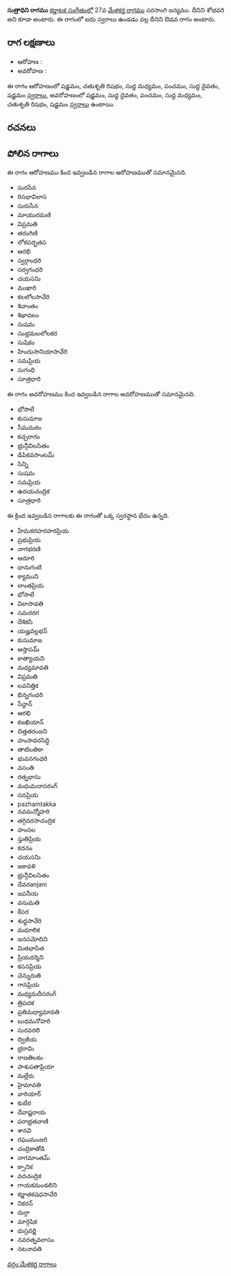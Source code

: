 {{Infobox ragam
	| name          	= సుత్రాధిని
	| synonym	    	= శోభవరి
	| mela          	= 
	| chakra        	= 
	| janaka        	= 
	| type          	= ఔడవ
	| arohanam      	= {{svaraC|S|R2|M1|P|D1|S'}} 
	| avarohanam    	= {{svaraC|S'|D1|P|M1|R2|S}}
	| jeeva         	=
	| chhaya        	=
	| nyasa         	=
	| vishesha      	= 
	| equivalent  		= 
}}
{{కర్ణాటక సంగీత రాగాలు}}
'''సుత్రాధిని రాగము''' [[కర్ణాటక సంగీతం]]లో 27వ [[మేళకర్త రాగము]] సరసాంగి జన్యము. దీనిని శోభవరి అని కూడా అంటారు. ఈ రాగంలో ఐదు స్వరాలు ఉండడం వల్ల దీనిని ఔడవ రాగం అంటారు.


==రాగ లక్షణాలు==


* ఆరోహణ : {{svaraC|S|R2|M1|P|D1|S'}} 
* అవరోహణ : {{svaraC|S'|D1|P|M1|R2|S}}

ఈ రాగం ఆరోహణంలో షడ్జమం, చతుశృతి రిషభం, సుద్ద మధ్యమం, పంచమం, సుద్ద దైవతం, షడ్జమం [[స్వరాలు]], అవరోహణంలో షడ్జమం, సుద్ద దైవతం, పంచమం, సుద్ద మధ్యమం, చతుశృతి రిషభం, షడ్జమం [[స్వరాలు]] ఉంటాయి.

==రచనలు==



==పోలిన రాగాలు==
ఈ రాగం ఆరోహణము కింద ఇవ్వబడిన రాగాల ఆరోహణముతో సమానమైనది.
* సురసేన
* రిసభావిలాస
* సురుసేన
* మాయురమణి
* విప్రమతి
* తరంగిణి
* లోకపర్భతప
* ఆరభి
* స్వర్గాంధరి
* సర్వగంధరి
* చయసనిు
* ముఖారి
* కలలోలసావేరి
* శివాంతం
* శిఖావలం
* సుషమ
* సంభ్రమలలోలకర
* సుషికం
* హిందుసానియాసావేరి
* సమప్రియ
* సుగంధి
* సూత్రధారి

ఈ రాగం అవరోహణము కింద ఇవ్వబడిన రాగాల అవరోహణముతో సమానమైనది.
* భోసాలే
* కుసుమాజ
* సీమమఠం
* కచ్చరాగం
* భ్రున్గీవిలసితం
* డిపికవసాంటమ్
* సిన్ని
* సుషమ
* సమప్రియ
* ఉదయచంద్రిక
* సూత్రధారి

ఈ క్రింద ఇవ్వబడిన రాగాలకు ఈ రాగంతో ఒక్క స్వరస్థాన భేదం ఉన్నది.
* హేమకరహరహరప్రియ
* ప్రభుప్రియ
* నాగభరణి
* ఆదూరి
* భానుగంటి
* క్యాముని
* లాంతప్రియ
* భోసాలే
* విలాసావతి
* సమరరగ
* దేశికసి
* యజ్హవల్లభన్
* కుసుమాజ
* ఆస్తాపమ్
* కాత్యాయని
* మధ్యమావతి
* విప్రమతి
* లవనిత్తిక
* భిన్నగంధరి
* సేన్దాన్
* ఆరభి
* కజఖియాన్
* చిత్తతరంజని
* హంసావరసిద్ధి
* తాటిలతికా
* భువనగంధరి
* వసంతి
* రత్నభాను
* మధుమదాసరంగ్
* సనప్రియ
* pazhamtakka
* నవమన్మోహరి
* తగ్గివరసాచంద్రిక
* హంసల
* స్తుతిప్రియ
* కదనం
* చయసనిు
* జకావళి
* భ్రున్గీవిలసితం
* దేవరanjani
* జపనీయ
* వసుమతి
* కేసర
* శుధ్ధసావేరి
* మధూలిక
* జనసమోదిని
* మితభాసిత
* ప్రియదర్శిని
* కసనప్రియ
* చెన్నురుతి
* గానప్రియ
* మధ్యమదీసరంగ్
* త్రిపదక
* ప్రతిమధ్యామావతి
* బుధమనోహరి
* సురవరలి
* ద్విజీయ
* భ్రరామి
* రాజతిలకం
* పాశుపతాప్రియా
* మల్లేరు
* హైమావతి
* వారియార్
* కుబేర
* దేవాష్టరాయ
* పరాభ్రతవాణి
* శానవి
* రఘుమంజరి
* చంద్రికాతోడి
* నాగమాంతమ్
* క్సానిక
* వదచంద్రిక
* గాయకమండలిని
* కర్ణాతకషధసావేరి
* నికరన్
* దుర్గా
* మార్గెషిక
* ధుస్రవర్ణి
* నవరత్నవలాసం
* నటనావతి



[[వర్గం:మేళకర్త రాగాలు]]